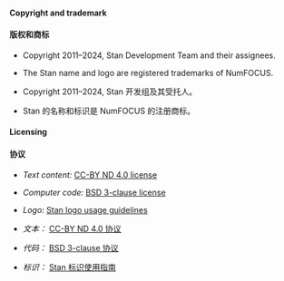 #### Copyright and trademark {-}

#### 版权和商标 {-}

* Copyright 2011--2024, Stan Development Team and their assignees.

* The Stan name and logo are registered trademarks of NumFOCUS.

* Copyright 2011--2024, Stan 开发组及其受托人。

* Stan 的名称和标识是 NumFOCUS 的注册商标。

#### Licensing {-}

#### 协议 {-}

* *Text content:*  [CC-BY ND 4.0 license](https://creativecommons.org/licenses/by-nd/4.0/legalcode)

* *Computer code:*  [BSD 3-clause license](https://opensource.org/licenses/BSD-3-Clause)

* *Logo:*  [Stan logo usage guidelines](https://mc-stan.org/about/logo/)

* *文本：*  [CC-BY ND 4.0 协议](https://creativecommons.org/licenses/by-nd/4.0/legalcode)

* *代码：*  [BSD 3-clause 协议](https://opensource.org/licenses/BSD-3-Clause)

* *标识：*  [Stan 标识使用指南](https://mc-stan.org/about/logo/)
